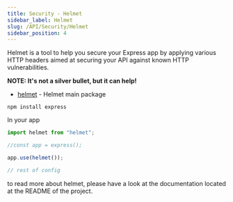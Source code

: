 ```yaml
---
title: Security - Helmet
sidebar_label: Helmet
slug: /API/Security/Helmet
sidebar_position: 4
---
```

Helmet is a tool to help you secure your Express app by applying various HTTP headers aimed at securing your API against known HTTP vulnerabilities.

**NOTE: It's not a silver bullet, but it can help!**

* [helmet](https://www.npmjs.com/package/helmet) - Helmet main package

`npm install express`

In your app

```ts
import helmet from "helmet";

//const app = express();

app.use(helmet());

// rest of config
```

to read more about helmet, please have a look at the documentation located at the README of the project.
